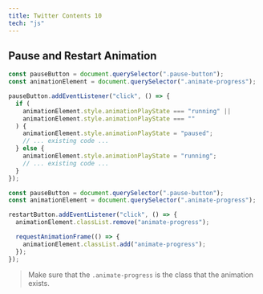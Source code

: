 ```yaml
---
title: Twitter Contents 10
tech: "js"
---
```


## Pause and Restart Animation

<Tabs>

<Tab label="Pause">

```js title="app.js"
const pauseButton = document.querySelector(".pause-button");
const animationElement = document.querySelector(".animate-progress");

pauseButton.addEventListener("click", () => {
  if (
    animationElement.style.animationPlayState === "running" ||
    animationElement.style.animationPlayState === ""
  ) {
    animationElement.style.animationPlayState = "paused";
    // ... existing code ...
  } else {
    animationElement.style.animationPlayState = "running";
    // ... existing code ...
  }
});
```

</Tab>

<Tab label="Restart">

```js title="app.js"
const pauseButton = document.querySelector(".pause-button");
const animationElement = document.querySelector(".animate-progress");

restartButton.addEventListener("click", () => {
  animationElement.classList.remove("animate-progress");

  requestAnimationFrame(() => {
    animationElement.classList.add("animate-progress");
  });
});
```

> Make sure that the `.animate-progress` is the class that the animation exists.

</Tab>

</Tabs>

<ComponentPreview name="twitter-contents-10" />
